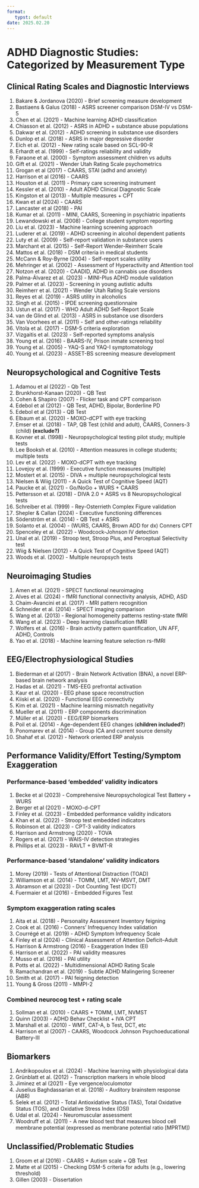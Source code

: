 ```yaml
---
format:
   typst: default
date: 2025.02.20
---
```


# ADHD Diagnostic Studies: Categorized by Measurement Type

## Clinical Rating Scales and Diagnostic Interviews

1. Bakare & Jordanova (2020) - Brief screening measure development
2. Bastiaens & Galus (2018) - ASRS screener comparison DSM-IV vs DSM-5
3. Chen et al. (2021) - Machine learning ADHD classification
4. Chiasson et al. (2012) - ASRS in ADHD + substance abuse populations
5. Dakwar et al. (2012) - ADHD screening in substance use disorders
6. Dunlop et al. (2018) - ASRS in major depressive disorder
7. Eich et al. (2012) - New rating scale based on SCL-90-R
8. Erhardt et al. (1999) - Self-ratings reliability and validity
9. Faraone et al. (2000) - Symptom assessment children vs adults
10. Gift et al. (2021) - Wender Utah Rating Scale psychometrics
11. Grogan et al (2017) - CAARS, STAI (adhd and anxiety)
12. Harrison et al (2016) - CAARS
13. Houston et al. (2011) - Primary care screening instrument
14. Kessler et al. (2010) - Adult ADHD Clinical Diagnostic Scale
15. Kingston et al (2013) - Multiple measures + CPT
16. Kwan et al (2024) - CAARS
17. Lancaster et al (2018) - PAI
18. Kumar et al. (2011) - MINI, CAARS, Screening in psychiatric inpatients
19. Lewandowski et al. (2008) - College student symptom reporting
20. Liu et al. (2023) - Machine learning screening approach
21. Luderer et al. (2019) - ADHD screening in alcohol dependent patients
22. Luty et al. (2009) - Self-report validation in substance users
23. Marchant et al. (2015) - Self-Report Wender-Reimherr Scale
24. Mattos et al. (2018) - DSM criteria in medical students
25. McCann & Roy-Byrne (2004) - Self-report scales utility
26. Mehringer et al. (2002) - Assessment of Hyperactivity and Attention tool
27. Notzon et al. (2020) - CAADID, ADHD in cannabis use disorders
28. Palma-Álvarez et al. (2023) - MINI-Plus ADHD module validation
29. Palmer et al. (2023) - Screening in young autistic adults
30. Reimherr et al. (2021) - Wender Utah Rating Scale versions
31. Reyes et al. (2019) - ASRS utility in alcoholics
32. Singh et al. (2015) - IPDE screening questionnaire
33. Ustun et al. (2017) - WHO Adult ADHD Self-Report Scale
34. van de Glind et al. (2013) - ASRS in substance use disorders
35. Van Voorhees et al. (2011) - Self and other-ratings reliability
36. Vitola et al. (2017) - DSM-5 criteria exploration
37. Vizgaitis et al. (2023) - Self-reported symptoms analysis
38. Young et al. (2016) - BAARS-IV, Prison inmate screening tool
39. Young et al. (2005) - YAQ-S and YAQ-I symptomatology
40. Young et al. (2023) - ASSET-BS screening measure development

## Neuropsychological and Cognitive Tests

1. Adamou et al (2022) - Qb Test
2. Brunkhorst-Kanaan (2020) - QB Test
3. Cohen & Shapiro (2007) - Flicker task and CPT comparison
4. Edebol et al (2012) - QB Test, ADHD, Bipolar, Borderline PD
5. Edebol et al (2013) - QB Test
6.  Elbaum et al. (2020) - MOXO-dCPT with eye tracking
7. Emser et al. (2018) - TAP, QB Test (child and adult), CAARS, Conners-3
   (child) **(exclude?)**
8. Kovner et al. (1998) - Neuropsychological testing pilot study; multiple tests
9.  Lee Booksh et al. (2010) - Attention measures in college students; multiple tests
10. Lev et al. (2022) - MOXO-dCPT with eye tracking
11. Lovejoy et al. (1999) - Executive function measures (multiple)
12. Mostert et al. (2015) - DIVA + multiple neuropsychological tests
13. Nielsen & Wiig (2011) - A Quick Test of Cognitive Speed (AQT)
14. Paucke et al. (2021) - Go/NoGo + WURS + CAARS
15. Pettersson et al. (2018) - DIVA 2.0 + ASRS vs 8 Neuropsychological tests
16. Schreiber et al. (1999) - Rey-Osterrieth Complex Figure validation
17. Shepler & Callan (2024) - Executive functioning differences
18. Söderström et al. (2014) - QB Test + ASRS
19. Solanto et al. (2004) - (WURS, CAARS, Brown ADD for dx) Conners CPT
20. Spenceley et al. (2022) - Woodcock-Johnson IV detection
21. Unal et al. (2019) - Stroop test, Stroop Plus, and Perceptual
Selectivity test
1.  Wiig & Nielsen (2012) - A Quick Test of Cognitive Speed (AQT)
2.  Woods et al. (2002) - Multiple neuropsych tests

## Neuroimaging Studies

1. Amen et al. (2021) - SPECT functional neuroimaging
2. Alves et al. (2024) - fMRI functional connectivity analysis, ADHD, ASD
3. Chaim-Avancini et al. (2017) - MRI pattern recognition
4. Schneider et al. (2014) - SPECT imaging comparison
5. Wang et al. (2013) - Regional homogeneity patterns resting-state fMRI
6. Wang et al. (2023) - Deep learning classification fMRI
7. Wolfers et al. (2016) - Brain activity pattern quantification, UN
AFF, ADHD, Controls
8. Yao et al. (2018) - Machine learning feature selection rs-fMRI


## EEG/Electrophysiological Studies

1. Biederman et al (2017) - Brain Network Activation (BNA), a novel ERP-based brain network
analysis
1. Hadas et al. (2021) - TMS-EEG prefrontal activation
1. Kaur et al. (2020) - EEG phase space reconstruction
1. Kiiski et al. (2020) - Functional EEG connectivity
1. Kim et al. (2021) - Machine learning mismatch negativity
1. Mueller et al. (2011) - ERP components discrimination
1. Müller et al. (2020) - EEG/ERP biomarkers
1.  Poil et al. (2014) - Age-dependent EEG changes (**children included?**)
1.  Ponomarev et al. (2014) - Group ICA and current source density
1.  Shahaf et al. (2012) - Network oriented ERP analysis


## Performance Validity/Effort Testing/Symptom Exaggeration


### Performance-based 'embedded' validity indicators

1. Becke et al (2023) - Comprehensive Neuropsychological Test Battery + WURS
2. Berger et al (2021) - MOXO-d-CPT
3. Finley et al. (2023) - Embedded performance validity indicators
4. Khan et al. (2022) - Stroop test embedded indicators
5. Robinson et al. (2023) - CPT-3 validity indicators
6. Harrison and Armstrong (2020) - TOVA
8. Rogers et al. (2021) - WAIS-IV detection strategies
9. Phillips et al. (2023) - RAVLT + BVMT-R

### Performance-based 'standalone' validity indicators

1. Morey (2019) - Tests of Attentional Distraction (TOAD)
2. Williamson et al. (2014) - TOMM, LMT, NV-MSVT, DMT
3. Abramson et al (2023) - Dot Counting Test (DCT)
4. Fuermaier et al (2016) - Embedded Figures Test

### Symptom exaggeration rating scales

1. Aita et al. (2018) - Personality Assessment Inventory feigning
2. Cook et al. (2016) - Conners' Infrequency Index validation
3. Courrégé et al. (2019) - ADHD Symptom Infrequency Scale
4. Finley et al (2024) - Clinical Assessment of Attention Deficit–Adult
5. Harrison & Armstrong (2016) - Exaggeration Index (EI)
6. Harrison et al. (2022) - PAI validity measures
7. Musso et al. (2016) - PAI utility
8. Potts et al. (2022) - Multidimensional ADHD Rating Scale
9.  Ramachandran et al. (2019) - Subtle ADHD Malingering Screener
10. Smith et al. (2017) - PAI feigning detection
11. Young & Gross (2011) - MMPI-2
 

### Combined neurocog test + rating scale

1. Sollman et al. (2010) - CAARS + TOMM, LMT, NVMST
2. Quinn (2003) - ADHD Behav Checklist + IVA CPT
3. Marshall et al. (2010) - WMT, CAT-A, b Test, DCT, etc
4. Harrison et al (2007) - CAARS, Woodcock Johnson Psychoeducational Battery-III

## Biomarkers

1. Andrikopoulos et al. (2024) - Machine learning with physiological data
2. Grünblatt et al. (2012) - Transcription markers in whole blood
3. Jiminez et al (2021) - Eye vergence/oculomotor
4. Juselius Baghdassarian et al. (2018) - Auditory brainstem response (ABR)
5. Selek et al. (2012) - Total Antioxidative Status (TAS), Total
Oxidative Status (TOS), and Oxidative Stress Index (OSI)
1. Udal et al. (2024) - Neuromuscular assessment
2. Woodruff et al. (2011) - A new blood test that measures blood cell membrane
potential (expressed as membrane potential ratio [MPRTM])

## Unclassified/Problematic Studies

1. Groom et al (2016) - CAARS + Autism scale + QB Test
2. Matte et al (2015) - Checking DSM-5 criteria for adults (e.g., lowering
   threshold)
3. Gillen (2003) - Dissertation
